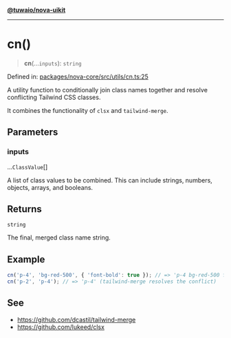 [**@tuwaio/nova-uikit**](../../../README.md)

***

# cn()

> **cn**(...`inputs`): `string`

Defined in: [packages/nova-core/src/utils/cn.ts:25](https://github.com/TuwaIO/nova-uikit/blob/72f68be37bc6bdb559392b68d8c6a70e68f6207f/packages/nova-core/src/utils/cn.ts#L25)

A utility function to conditionally join class names together and resolve
conflicting Tailwind CSS classes.

It combines the functionality of `clsx` and `tailwind-merge`.

## Parameters

### inputs

...`ClassValue`[]

A list of class values to be combined.
This can include strings, numbers, objects, arrays, and booleans.

## Returns

`string`

The final, merged class name string.

## Example

```ts
cn('p-4', 'bg-red-500', { 'font-bold': true }); // => 'p-4 bg-red-500 font-bold'
cn('p-2', 'p-4'); // => 'p-4' (tailwind-merge resolves the conflict)
```

## See

 - https://github.com/dcastil/tailwind-merge
 - https://github.com/lukeed/clsx
